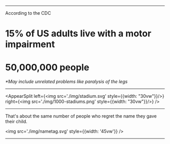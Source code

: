 
---

<Notes>According to the CDC</Notes>

<Appear>

<h1><Hi>15%</Hi> of US adults live with a motor impairment</h1>

<h1><Hi>50,000,000</Hi> people</h1>

*\*May include unrelated problems like paralysis of the legs*

</Appear>

---

<AppearSplit
  left={<img src='./img/stadium.svg' style={{width: "30vw"}}/>}
  right={<img src='./img/1000-stadiums.png' style={{width: "30vw"}}/>}
/>

---

<Notes>That's about the same number of people who regret the name they gave their child.</Notes>

<Appear>

<img src='./img/nametag.svg' style={{width: '45vw'}} />

</Appear>

---
